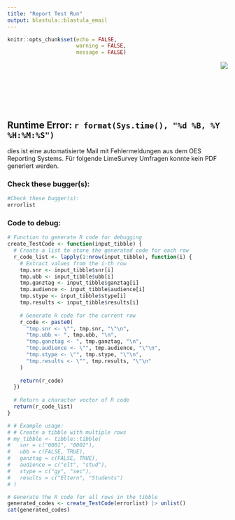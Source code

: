 ```yaml
---
title: "Report Test Run"
output: blastula::blastula_email
---
```


```r
knitr::opts_chunk$set(echo = FALSE,
                      warning = FALSE,
                      message = FALSE)
```

<img src= "logo_small.png" align="right">
<br>
<br>
<br>
<br>
<br>
<br>

## Runtime Error: `r format(Sys.time(), "%d %B, %Y %H:%M:%S")`

dies ist eine automatisierte Mail mit Fehlermeldungen aus dem OES Reporting Systems. Für folgende LimeSurvey Umfragen konnte kein PDF generiert werden.


### Check these bugger(s):

```r
#Check these bugger(s):
errorlist
```


### Code to debug:


```r
# Function to generate R code for debugging
create_TestCode <- function(input_tibble) {
  # Create a list to store the generated code for each row
  r_code_list <- lapply(1:nrow(input_tibble), function(i) {
    # Extract values from the i-th row
    tmp.snr <- input_tibble$snr[i]
    tmp.ubb <- input_tibble$ubb[i]
    tmp.ganztag <- input_tibble$ganztag[i]
    tmp.audience <- input_tibble$audience[i]
    tmp.stype <- input_tibble$stype[i]
    tmp.results <- input_tibble$results[i]
    
    # Generate R code for the current row
    r_code <- paste0(
      "tmp.snr <- \"", tmp.snr, "\"\n",
      "tmp.ubb <- ", tmp.ubb, "\n",
      "tmp.ganztag <- ", tmp.ganztag, "\n",
      "tmp.audience <- \"", tmp.audience, "\"\n",
      "tmp.stype <- \"", tmp.stype, "\"\n",
      "tmp.results <- \"", tmp.results, "\"\n"
    )
    
    return(r_code)
  })
  
  # Return a character vector of R code
  return(r_code_list)
}

# # Example usage:
# # Create a tibble with multiple rows
# my_tibble <- tibble::tibble(
#   snr = c("0001", "0002"),
#   ubb = c(FALSE, TRUE),
#   ganztag = c(FALSE, TRUE),
#   audience = c("elt", "stud"),
#   stype = c("gy", "sec"),
#   results = c("Eltern", "Students")
# )

# Generate the R code for all rows in the tibble
generated_codes <- create_TestCode(errorlist) |> unlist()
cat(generated_codes)

```








